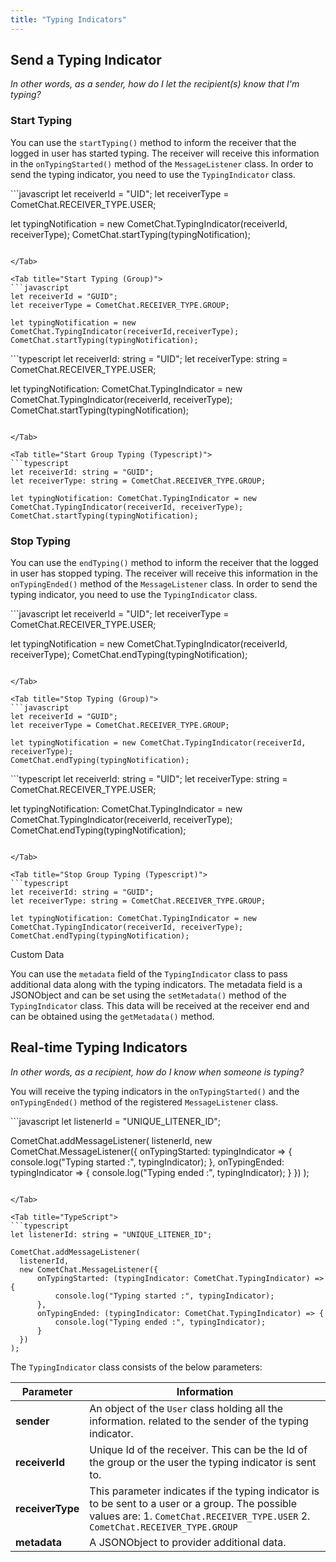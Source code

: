 ```yaml
---
title: "Typing Indicators"
---
```




## Send a Typing Indicator

*In other words, as a sender, how do I let the recipient(s) know that I'm typing?*

### Start Typing

You can use the `startTyping()` method to inform the receiver that the logged in user has started typing. The receiver will receive this information in the `onTypingStarted()` method of the `MessageListener` class. In order to send the typing indicator, you need to use the `TypingIndicator` class.

<Tabs>
<Tab title="Start Typing (User)">
```javascript
let receiverId = "UID";
let receiverType = CometChat.RECEIVER_TYPE.USER;

let typingNotification = new CometChat.TypingIndicator(receiverId, receiverType);
CometChat.startTyping(typingNotification);
```

</Tab>

<Tab title="Start Typing (Group)">
```javascript
let receiverId = "GUID";
let receiverType = CometChat.RECEIVER_TYPE.GROUP;

let typingNotification = new CometChat.TypingIndicator(receiverId,receiverType);
CometChat.startTyping(typingNotification);
```

</Tab>

<Tab title="Start User Typing (Typescript)">
```typescript
let receiverId: string = "UID";
let receiverType: string = CometChat.RECEIVER_TYPE.USER;

let typingNotification: CometChat.TypingIndicator = new CometChat.TypingIndicator(receiverId, receiverType);
CometChat.startTyping(typingNotification);
```

</Tab>

<Tab title="Start Group Typing (Typescript)">
```typescript
let receiverId: string = "GUID";
let receiverType: string = CometChat.RECEIVER_TYPE.GROUP;

let typingNotification: CometChat.TypingIndicator = new CometChat.TypingIndicator(receiverId, receiverType);
CometChat.startTyping(typingNotification);
```

</Tab>

</Tabs>

### Stop Typing

You can use the `endTyping()` method to inform the receiver that the logged in user has stopped typing. The receiver will receive this information in the `onTypingEnded()` method of the `MessageListener` class. In order to send the typing indicator, you need to use the `TypingIndicator` class.

<Tabs>
<Tab title="Stop Typing (User)">
```javascript
let receiverId = "UID";
let receiverType = CometChat.RECEIVER_TYPE.USER;

let typingNotification = new CometChat.TypingIndicator(receiverId, receiverType);
CometChat.endTyping(typingNotification);
```

</Tab>

<Tab title="Stop Typing (Group)">
```javascript
let receiverId = "GUID";
let receiverType = CometChat.RECEIVER_TYPE.GROUP;

let typingNotification = new CometChat.TypingIndicator(receiverId, receiverType);
CometChat.endTyping(typingNotification); 
```

</Tab>

<Tab title="Stop User Typing (Typescript)">
```typescript
let receiverId: string = "UID";
let receiverType: string = CometChat.RECEIVER_TYPE.USER;

let typingNotification: CometChat.TypingIndicator = new CometChat.TypingIndicator(receiverId, receiverType);
CometChat.endTyping(typingNotification);
```

</Tab>

<Tab title="Stop Group Typing (Typescript)">
```typescript
let receiverId: string = "GUID";
let receiverType: string = CometChat.RECEIVER_TYPE.GROUP;

let typingNotification: CometChat.TypingIndicator = new CometChat.TypingIndicator(receiverId, receiverType);
CometChat.endTyping(typingNotification);
```

</Tab>

</Tabs>

<Note>
Custom Data

You can use the `metadata` field of the `TypingIndicator` class to pass additional data along with the typing indicators. The metadata field is a JSONObject and can be set using the `setMetadata()` method of the `TypingIndicator` class. This data will be received at the receiver end and can be obtained using the `getMetadata()` method.

</Note>

## Real-time Typing Indicators

*In other words, as a recipient, how do I know when someone is typing?*

You will receive the typing indicators in the `onTypingStarted()` and the `onTypingEnded()` method of the registered `MessageListener` class.

<Tabs>
<Tab title="Message Listener">
```javascript
let listenerId = "UNIQUE_LITENER_ID";

CometChat.addMessageListener(
listenerId,
new CometChat.MessageListener({
  onTypingStarted: typingIndicator => {
    console.log("Typing started :", typingIndicator);
  },
  onTypingEnded: typingIndicator => {
    console.log("Typing ended :", typingIndicator);
  }
})
);
```

</Tab>

<Tab title="TypeScript">
```typescript
let listenerId: string = "UNIQUE_LITENER_ID";

CometChat.addMessageListener(
  listenerId,
  new CometChat.MessageListener({
      onTypingStarted: (typingIndicator: CometChat.TypingIndicator) => {
          console.log("Typing started :", typingIndicator);
      },
      onTypingEnded: (typingIndicator: CometChat.TypingIndicator) => {
          console.log("Typing ended :", typingIndicator);
      }
  })
);
```

</Tab>

</Tabs>

The `TypingIndicator` class consists of the below parameters:

| Parameter        | Information                                                                                                                                                                        |
| ---------------- | ---------------------------------------------------------------------------------------------------------------------------------------------------------------------------------- |
| **sender**       | An object of the `User` class holding all the information. related to the sender of the typing indicator.                                                                          |
| **receiverId**   | Unique Id of the receiver. This can be the Id of the group or the user the typing indicator is sent to.                                                                            |
| **receiverType** | This parameter indicates if the typing indicator is to be sent to a user or a group. The possible values are: 1. `CometChat.RECEIVER_TYPE.USER` 2. `CometChat.RECEIVER_TYPE.GROUP` |
| **metadata**     | A JSONObject to provider additional data.                                                                                                                                          |
